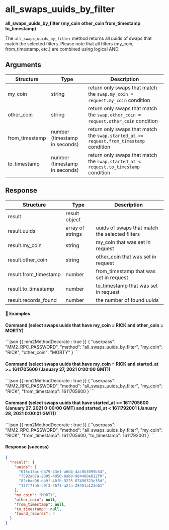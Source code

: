 # all_swaps_uuids_by_filter

**all_swaps_uuids_by_filter (my_coin other_coin from_timestamp to_timestamp)**

The `all_swaps_uuids_by_filter` method returns all uuids of swaps that match the selected filters. Please note that all filters (my_coin, from_timestamp, etc.) are combined using logical AND.

## Arguments

| Structure      | Type                          | Description                                                                            |
| -------------- | ----------------------------- | -------------------------------------------------------------------------------------- |
| my_coin        | string                        | return only swaps that match the `swap.my_coin = request.my_coin` condition            |
| other_coin     | string                        | return only swaps that match the `swap.other_coin = request.other_coin` condition      |
| from_timestamp | number (timestamp in seconds) | return only swaps that match the `swap.started_at >= request.from_timestamp` condition |
| to_timestamp   | number (timestamp in seconds) | return only swaps that match the `swap.started_at < request.to_timestamp` condition    |

## Response

| Structure             | Type             | Description                                    |
| --------------------- | ---------------- | ---------------------------------------------- |
| result                | result object    |                                                |
| result.uuids          | array of strings | uuids of swaps that match the selected filters |
| result.my_coin        | string           | my_coin that was set in request                |
| result.other_coin     | string           | other_coin that was set in request             |
| result.from_timestamp | number           | from_timestamp that was set in request         |
| result.to_timestamp   | number           | to_timestamp that was set in request           |
| result.records_found  | number           | the number of found uuids                      |

#### 📌 Examples

#### Command (select swaps uuids that have my_coin = RICK and other_coin = MORTY)

<CodeGroup title="" tag="POST" label="all_swaps_uuids_by_filter">
```json {{ mm2MethodDecorate : true }}
{
  "userpass": "MM2_RPC_PASSWORD",
  "method": "all_swaps_uuids_by_filter",
  "my_coin": "RICK",
  "other_coin": "MORTY"
}
```
</CodeGroup>


#### Command (select swaps uuids that have my_coin = RICK and started_at >= 1611705600 (January 27, 2021 0:00:00 GMT))

<CodeGroup title="" tag="POST" label="all_swaps_uuids_by_filter">
```json {{ mm2MethodDecorate : true }}
{
  "userpass": "MM2_RPC_PASSWORD",
  "method": "all_swaps_uuids_by_filter",
  "my_coin": "RICK",
  "from_timestamp": 1611705600
}
```
</CodeGroup>


#### Command (select swaps uuids that have started_at >= 1611705600 (January 27, 2021 0:00:00 GMT) and started_at < 1611792001 (January 28, 2021 0:00:01 GMT))

<CodeGroup title="" tag="POST" label="all_swaps_uuids_by_filter">
```json {{ mm2MethodDecorate : true }}
{
  "userpass": "MM2_RPC_PASSWORD",
  "method": "all_swaps_uuids_by_filter",
  "my_coin": "RICK",
  "from_timestamp": 1611705600,
  "to_timestamp": 1611792001
}
```
</CodeGroup>


<CollapsibleSection expandedText='Hide Response' collapsedText='Show Response'>

#### Response (success)

```json
{
  "result": {
    "uuids": [
      "015c13bc-da79-43e1-a6d4-4ac8b3099b34",
      "7592a07a-2805-4050-8ab8-984480e812f0",
      "82cbad96-ea9f-40fb-9225-07496323e35d",
      "177f7fa5-c9f3-4673-a2fa-28451a123e61"
    ],
    "my_coin": "MORTY",
    "other_coin": null,
    "from_timestamp": null,
    "to_timestamp": null,
    "found_records": 4
  }
}
```

</CollapsibleSection>

